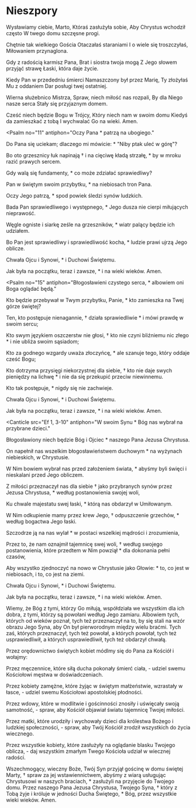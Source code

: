 
# Nieszpory

<Opening />

<Hymn>

Wysławiamy ciebie, Marto,
Któraś zasłużyła sobie,
Aby Chrystus wchodził często
W twego domu szczęsne progi.

Chętnie tak wielkiego Gościa
Otaczałaś staraniami
I o wiele się troszczyłaś,
Miłowaniem przynaglona.

Gdy z radością karmisz Pana,
Brat i siostra twoja mogą
Z Jego słowem przyjąć strawę
Łaski, która daje życie.

Kiedy Pan w przededniu śmierci
Namaszczony był przez Marię,
Ty złożyłaś Mu z oddaniem
Dar posługi twej ostatniej.

Wierna służebnico Mistrza,
Spraw, niech miłość nas rozpali,
By dla Niego nasze serca
Stały się przyjaznym domem.

Cześć niech będzie Bogu w Trójcy,
Który niech nam w swoim domu
Kiedyś da zamieszkać z tobą
I wychwalać Go na wieki. Amen.

</Hymn>

<Psalm
  no="11"
  antiphon="Oczy Pana * patrzą na ubogiego."
>

Do Pana się uciekam; dlaczego mi mówicie: \*
"Niby ptak uleć w górę"?

Bo oto grzesznicy łuk napinają †
i na cięciwę kładą strzałę, \*
by w mroku razić prawych sercem.

Gdy walą się fundamenty, \*
co może zdziałać sprawiedliwy?

Pan w świętym swoim przybytku, \*
na niebiosach tron Pana.

Oczy Jego patrzą, \*
spod powiek śledzi synów ludzkich.

Bada Pan sprawiedliwego i występnego, \*
Jego dusza nie cierpi miłujących nieprawość.

Węgle ogniste i siarkę ześle na grzeszników, \*
wiatr palący będzie ich udziałem.

Bo Pan jest sprawiedliwy i sprawiedliwość kocha, \*
ludzie prawi ujrzą Jego oblicze.

Chwała Ojcu i Synowi, \*
i Duchowi Świętemu.

Jak była na początku, teraz i zawsze, \*
i na wieki wieków. Amen.

</Psalm>

<Psalm
  no="15"
  antiphon="Błogosławieni czystego serca, * albowiem oni Boga oglądać będą."
>

Kto będzie przebywał w Twym przybytku, Panie, \*
kto zamieszka na Twej górze świętej?

Ten, kto postępuje nienagannie, †
działa sprawiedliwie \*
i mówi prawdę w swoim sercu;

Kto swym językiem oszczerstw nie głosi, †
kto nie czyni bliźniemu nic złego \*
i nie ubliża swoim sąsiadom;

Kto za godnego wzgardy uważa złoczyńcę, \*
ale szanuje tego, który oddaje cześć Bogu;

Kto dotrzyma przysięgi niekorzystnej dla siebie, †
kto nie daje swych pieniędzy na lichwę \*
i nie da się przekupić przeciw niewinnemu.

Kto tak postępuje, \*
nigdy się nie zachwieje.

Chwała Ojcu i Synowi, \*
i Duchowi Świętemu.

Jak była na początku, teraz i zawsze, \*
i na wieki wieków. Amen.

</Psalm>

<Canticle
  src="Ef 1, 3-10"
  antiphon="W swoim Synu * Bóg nas wybrał na przybrane dzieci."
>

Błogosławiony niech będzie Bóg i Ojciec \*
naszego Pana Jezusa Chrystusa.

On napełnił nas wszelkim błogosławieństwem duchowym \*
na wyżynach niebieskich, w Chrystusie.

W Nim bowiem wybrał nas przed założeniem świata, \*
abyśmy byli święci i nieskalani przed Jego
obliczem.

Z miłości przeznaczył nas dla siebie †
jako przybranych synów przez Jezusa Chrystusa, \*
według postanowienia swojej woli,

Ku chwale majestatu swej łaski, \*
którą nas obdarzył w Umiłowanym.

W Nim odkupienie mamy przez krew Jego, †
odpuszczenie grzechów, \*
według bogactwa Jego łaski.

Szczodrze ją na nas wylał \*
w postaci wszelkiej mądrości i zrozumienia,

Przez to, że nam oznajmił tajemnicę swej woli, †
według swojego postanowienia, które przedtem w Nim powziął \*
dla dokonania pełni czasów,

Aby wszystko zjednoczyć na nowo w Chrystusie jako Głowie: \*
to, co jest w niebiosach, i to, co jest na ziemi.

Chwała Ojcu i Synowi, \*
i Duchowi Świętemu.

Jak była na początku, teraz i zawsze, \*
i na wieki wieków. Amen.

</Canticle>

<Reading src="Rz 8, 28-30">
  Wiemy, że Bóg z tymi, którzy Go miłują, współdziała we wszystkim dla ich
  dobra, z tymi, którzy są powołani według Jego zamiaru. Albowiem tych, których
  od wieków poznał, tych też przeznaczył na to, by się stali na wzór obrazu Jego
  Syna, aby On był pierworodnym między wielu braćmi. Tych zaś, których
  przeznaczył, tych też powołał, a których powołał, tych też usprawiedliwił, a
  których usprawiedliwił, tych też obdarzył chwałą.
</Reading>

<Responsory
  a="Bóg ją wybrał"
  b="I bardzo umiłował"
  c="Dał jej zamieszkać w swoim przybytku."
/>

<Magnificat antiphon="Jezus miłował Martę, * jej siostrę, Marię, i brata ich, Łazarza." />

<Intercessions response="Pamiętaj, Panie, o swoim Kościele.">

Przez orędownictwo świętych kobiet módlmy się do Pana za Kościół i wołajmy:

Przez męczennice, które siłą ducha pokonały śmierć ciała,
- udziel swemu Kościołowi męstwa w doświadczeniach.

Przez kobiety zamężne, które żyjąc w świętym małżeństwie, wzrastały w łasce,
- udziel swemu Kościołowi apostolskiej płodności.

Przez wdowy, które w modlitwie i gościnności znosiły i uświęcały swoją samotność,
- spraw, aby Kościół objawiał światu tajemnicę Twojej miłości.

Przez matki, które urodziły i wychowały dzieci dla królestwa Bożego i ludzkiej społeczności,
- spraw, aby Twój Kościół zrodził wszystkich do życia wiecznego.

Przez wszystkie kobiety, które zasłużyły na oglądanie blasku Twojego oblicza,
- daj wszystkim zmarłym Twego Kościoła udział w wiecznej radości.

</Intercessions>

<Prayer>
  Wszechmogący, wieczny Boże, Twój Syn przyjął gościnę w domu świętej
  Marty, † spraw za jej wstawiennictwem, abyśmy z wiarą usługując Chrystusowi w
  naszych braciach, * zasłużyli na przyjęcie do Twojego domu. Przez naszego Pana
  Jezusa Chrystusa, Twojego Syna, † który z Tobą żyje i króluje w jedności Ducha
  Świętego, * Bóg, przez wszystkie wieki wieków. Amen.
</Prayer>

<Dismissal />
